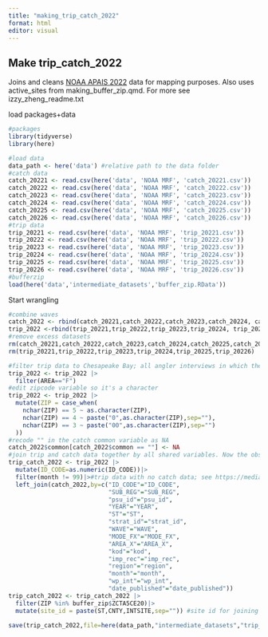 ```yaml
---
title: "making_trip_catch_2022"
format: html
editor: visual
---
```


## Make trip_catch_2022

Joins and cleans [NOAA APAIS 2022](https://www.fisheries.noaa.gov/recreational-fishing-data/recreational-fishing-data-downloads) data for mapping purposes. Also uses active_sites from making_buffer_zip.qmd. For more see izzy_zheng_readme.txt

load packages+data

```r
#packages
library(tidyverse)
library(here)

#load data
data_path <- here('data') #relative path to the data folder
#catch data
catch_20221 <- read.csv(here('data', 'NOAA MRF', 'catch_20221.csv'))
catch_20222 <- read.csv(here('data', 'NOAA MRF', 'catch_20222.csv'))
catch_20223 <- read.csv(here('data', 'NOAA MRF', 'catch_20223.csv'))
catch_20224 <- read.csv(here('data', 'NOAA MRF', 'catch_20224.csv'))
catch_20225 <- read.csv(here('data', 'NOAA MRF', 'catch_20225.csv'))
catch_20226 <- read.csv(here('data', 'NOAA MRF', 'catch_20226.csv'))
#trip data
trip_20221 <- read.csv(here('data', 'NOAA MRF', 'trip_20221.csv'))
trip_20222 <- read.csv(here('data', 'NOAA MRF', 'trip_20222.csv'))
trip_20223 <- read.csv(here('data', 'NOAA MRF', 'trip_20223.csv'))
trip_20224 <- read.csv(here('data', 'NOAA MRF', 'trip_20224.csv'))
trip_20225 <- read.csv(here('data', 'NOAA MRF', 'trip_20225.csv'))
trip_20226 <- read.csv(here('data', 'NOAA MRF', 'trip_20226.csv'))
#bufferzip
load(here('data','intermediate_datasets','buffer_zip.RData'))
```

Start wrangling

```r
#combine waves
catch_2022 <- rbind(catch_20221,catch_20222,catch_20223,catch_20224, catch_20225, catch_20226)
trip_2022 <-rbind(trip_20221,trip_20222,trip_20223,trip_20224, trip_20225, trip_20226)
#remove excess datasets
rm(catch_20221,catch_20222,catch_20223,catch_20224,catch_20225,catch_20226)
rm(trip_20221,trip_20222,trip_20223,trip_20224,trip_20225,trip_20226)

#filter trip data to Chesapeake Bay; all angler interviews in which the angler says they are going to fish in CB
trip_2022 <- trip_2022 |>
  filter(AREA=="F")
#edit zipcode variable so it's a character
trip_2022 <- trip_2022 |>
  mutate(ZIP = case_when(
    nchar(ZIP) == 5 ~ as.character(ZIP),
    nchar(ZIP) == 4 ~ paste("0",as.character(ZIP),sep=""),
    nchar(ZIP) == 3 ~ paste("00",as.character(ZIP),sep="")
  ))
#recode "" in the catch common variable as NA
catch_2022$common[catch_2022$common == ""] <- NA
#join trip and catch data together by all shared variables. Now the observation level is one species per angler interview
trip_catch_2022 <- trip_2022 |>
  mutate(ID_CODE=as.numeric(ID_CODE))|>
  filter(month != 99)|>#trip data with no catch data; see https://media.fisheries.noaa.gov/2021-11/MRIP-Data-User-Seminar-Introduction-to-MRIP-Data-2021-10-26.pdf
  left_join(catch_2022,by=c("ID_CODE"="ID_CODE",
                            "SUB_REG"="SUB_REG",
                            "psu_id"="psu_id",
                            "YEAR"="YEAR",
                            "ST"="ST",
                            "strat_id"="strat_id",
                            "WAVE"="WAVE",
                            "MODE_FX"="MODE_FX",
                            "AREA_X"="AREA_X",
                            "kod"="kod",
                            "imp_rec"="imp_rec",
                            "region"="region",
                            "month"="month",
                            "wp_int"="wp_int",
                            "date_published"="date_published")) 
trip_catch_2022 <- trip_catch_2022 |>
  filter(ZIP %in% buffer_zip$ZCTA5CE20)|>
  mutate(site_id = paste(ST,CNTY,INTSITE,sep="")) #site id for joining site info

save(trip_catch_2022,file=here(data_path,"intermediate_datasets","trip_catch_2022.RData"))#NOT PIVOTED DATA; AT THE SPECIES-TRIPID LEVE
```
